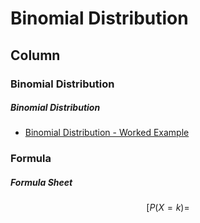 
Binomial Distribution {data-navmenu="Discrete Distributions"}
=====================================

Column {.tabset}
-------------------------------------------------
### Binomial Distribution

<h5> Binomial Distribution </h5>


* <a href="https://youtu.be/dRNSiG2Hzfo/">	Binomial Distribution - Worked Example	</a>	





### Formula

<h5> Formula Sheet </h5>

$$ [P(X = k) = $$

